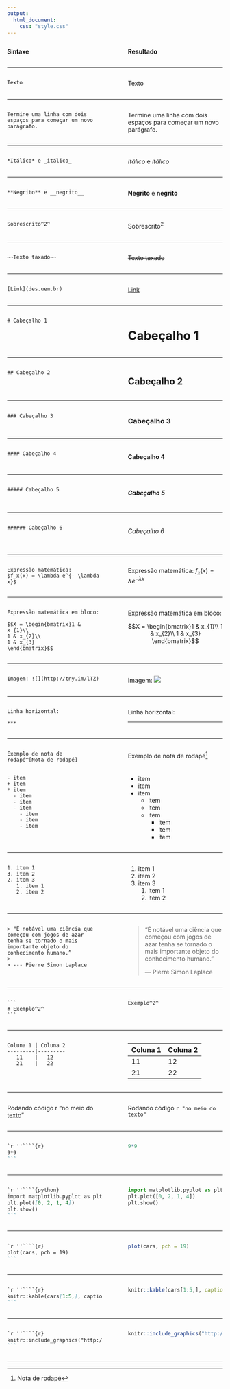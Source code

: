 ```yaml
---
output:
  html_document:
    css: "style.css"
---
```


<!-- Cabeçalho -->
:::::: {.columns}
::: {.column .colname width="48%" data-latex="{0.48\textwidth}"}
**Sintaxe**
:::
::: {.column width="4%" data-latex="{0.04\textwidth}"}
\ 
:::
:::::: {.column .colname width="48%" data-latex="{0.48\textwidth}"}
**Resultado**
:::
::::::
***

<!-- Texto -->
:::::: {.columns}
::: {.column width="48%" data-latex="{0.48\textwidth}"}
`Texto`
:::
::: {.column width="4%" data-latex="{0.04\textwidth}"}
\ 
:::
:::::: {.column width="48%" data-latex="{0.48\textwidth}"}
Texto
:::
::::::
***

<!-- Paragrafo -->
:::::: {.columns}
::: {.column width="48%" data-latex="{0.48\textwidth}"}
`Termine uma linha com dois espaços para começar um novo`
`parágrafo.  `
:::
::: {.column width="4%" data-latex="{0.04\textwidth}"}
\ 
:::
:::::: {.column width="48%" data-latex="{0.48\textwidth}"}
Termine uma linha com dois espaços para começar um novo parágrafo.  
:::
::::::
***

<!-- Itálico -->
:::::: {.columns}
::: {.column width="48%" data-latex="{0.48\textwidth}"}
`*Itálico* e _itálico_`
:::
::: {.column width="4%" data-latex="{0.04\textwidth}"}
\ 
:::
:::::: {.column width="48%" data-latex="{0.48\textwidth}"}
*Itálico* e _itálico_
:::
::::::
***

<!-- Negrito -->
:::::: {.columns}
::: {.column width="48%" data-latex="{0.48\textwidth}"}
`**Negrito** e __negrito__`
:::
::: {.column width="4%" data-latex="{0.04\textwidth}"}
\ 
:::
:::::: {.column width="48%" data-latex="{0.48\textwidth}"}
**Negrito** e __negrito__
:::
::::::
***

<!-- Sobrescrito -->
:::::: {.columns}
::: {.column width="48%" data-latex="{0.48\textwidth}"}
`Sobrescrito^2^`
:::
::: {.column width="4%" data-latex="{0.04\textwidth}"}
\ 
:::
:::::: {.column width="48%" data-latex="{0.48\textwidth}"}
Sobrescrito^2^
:::
::::::
***

<!-- Texto Taxado -->
:::::: {.columns}
::: {.column width="48%" data-latex="{0.48\textwidth}"}
`~~Texto taxado~~`
:::
::: {.column width="4%" data-latex="{0.04\textwidth}"}
\ 
:::
:::::: {.column width="48%" data-latex="{0.48\textwidth}"}
~~Texto taxado~~
:::
::::::
***

<!-- Link -->
:::::: {.columns}
::: {.column width="48%" data-latex="{0.48\textwidth}"}
`[Link](des.uem.br)`
:::
::: {.column width="4%" data-latex="{0.04\textwidth}"}
\ 
:::
:::::: {.column width="48%" data-latex="{0.48\textwidth}"}
[Link](des.uem.br)
:::
::::::
***

<!-- Cabeçalho 1 -->
:::::: {.columns}
::: {.column width="48%" data-latex="{0.48\textwidth}"}
`# Cabeçalho 1`
:::
::: {.column width="4%" data-latex="{0.04\textwidth}"}
\ 
:::
:::::: {.column width="48%" data-latex="{0.48\textwidth}"}
# Cabeçalho 1
:::
::::::
***

<!-- Cabeçalho 2 -->
:::::: {.columns}
::: {.column width="48%" data-latex="{0.48\textwidth}"}
`## Cabeçalho 2`
:::
::: {.column width="4%" data-latex="{0.04\textwidth}"}
\ 
:::
:::::: {.column width="48%" data-latex="{0.48\textwidth}"}
## Cabeçalho 2
:::
::::::
***

<!-- Cabeçalho 3 -->
:::::: {.columns}
::: {.column width="48%" data-latex="{0.48\textwidth}"}
`### Cabeçalho 3`
:::
::: {.column width="4%" data-latex="{0.04\textwidth}"}
\ 
:::
:::::: {.column width="48%" data-latex="{0.48\textwidth}"}
### Cabeçalho 3
:::
::::::
***

<!-- Cabeçalho 4 -->
:::::: {.columns}
::: {.column width="48%" data-latex="{0.48\textwidth}"}
`#### Cabeçalho 4`
:::
::: {.column width="4%" data-latex="{0.04\textwidth}"}
\ 
:::
:::::: {.column width="48%" data-latex="{0.48\textwidth}"}
#### Cabeçalho 4
:::
::::::
***

<!-- Cabeçalho 5 -->
:::::: {.columns}
::: {.column width="48%" data-latex="{0.48\textwidth}"}
`##### Cabeçalho 5`
:::
::: {.column width="4%" data-latex="{0.04\textwidth}"}
\ 
:::
:::::: {.column width="48%" data-latex="{0.48\textwidth}"}
##### Cabeçalho 5
:::
::::::
***

<!-- Cabeçalho 6 -->
:::::: {.columns}
::: {.column width="48%" data-latex="{0.48\textwidth}"}
`###### Cabeçalho 6`
:::
::: {.column width="4%" data-latex="{0.04\textwidth}"}
\ 
:::
:::::: {.column width="48%" data-latex="{0.48\textwidth}"}
###### Cabeçalho 6
:::
::::::
***

<!-- Expressões matemáticas -->
:::::: {.columns}
::: {.column width="48%" data-latex="{0.48\textwidth}"}
`Expressão matemática: `  
`$f_x(x) = \lambda e^{- \lambda x}$`
:::
::: {.column width="4%" data-latex="{0.04\textwidth}"}
\ 
:::
:::::: {.column width="48%" data-latex="{0.48\textwidth}"}
Expressão matemática: $f_x(x) = \lambda e^{- \lambda x}$
:::
::::::
***

<!-- Expressões matemáticas em bloco -->
:::::: {.columns}
::: {.column width="48%" data-latex="{0.48\textwidth}"}
`Expressão matemática em bloco: `

`$$X = \begin{bmatrix}1 & x_{1}\\`  
`1 & x_{2}\\`  
`1 & x_{3}`  
`\end{bmatrix}$$`

:::
::: {.column width="4%" data-latex="{0.04\textwidth}"}
\ 
:::
:::::: {.column width="48%" data-latex="{0.48\textwidth}"}
Expressão matemática em bloco: 

$$X = \begin{bmatrix}1 & x_{1}\\
1 & x_{2}\\
1 & x_{3}
\end{bmatrix}$$
:::
::::::
***

<!-- Imagem -->
:::::: {.columns}
::: {.column width="48%" data-latex="{0.48\textwidth}"}
`Imagem: ![](http://tny.im/lTZ)`
:::
::: {.column width="4%" data-latex="{0.04\textwidth}"}
\ 
:::
:::::: {.column width="48%" data-latex="{0.48\textwidth}"}
Imagem: ![](http://tny.im/lTZ)
:::
::::::
***

<!-- Linha horizontal -->
:::::: {.columns}
::: {.column width="48%" data-latex="{0.48\textwidth}"}
`Linha horizontal: `

`***`
:::
::: {.column width="4%" data-latex="{0.04\textwidth}"}
\ 
:::
:::::: {.column width="48%" data-latex="{0.48\textwidth}"}
Linha horizontal: 

***
:::
::::::
***

<!--  Nota de rodapé-->
:::::: {.columns}
::: {.column width="48%" data-latex="{0.48\textwidth}"}
`Exemplo de nota de rodapé^[Nota de rodapé]`
:::
::: {.column width="4%" data-latex="{0.04\textwidth}"}
\ 
:::
:::::: {.column width="48%" data-latex="{0.48\textwidth}"}
Exemplo de nota de rodapé^[Nota de rodapé]
:::
::::::

<!-- Listas -->
:::::: {.columns}
::: {.column width="48%" data-latex="{0.48\textwidth}"}
```
- item
+ item
* item
  - item
  - item
  - item
    - item
    - item
    - item
```
:::
::: {.column width="4%" data-latex="{0.04\textwidth}"}
\ 
:::
:::::: {.column width="48%" data-latex="{0.48\textwidth}"}
- item
+ item
* item
  - item
  - item
  - item
    - item
    - item
    - item
:::
::::::
***

<!-- Lista Ordenada -->
:::::: {.columns}
::: {.column width="48%" data-latex="{0.48\textwidth}"}
```
1. item 1
3. item 2
2. item 3
   1. item 1
   2. item 2
```
:::
::: {.column width="4%" data-latex="{0.04\textwidth}"}
\ 
:::
:::::: {.column width="48%" data-latex="{0.48\textwidth}"}
1. item 1
3. item 2
2. item 3
   1. item 1
   2. item 2
:::
::::::
***

<!-- Bloco de citação -->
:::::: {.columns}
::: {.column width="48%" data-latex="{0.48\textwidth}"}
```
> "É notável uma ciência que começou com jogos de azar tenha se tornado o mais importante objeto do conhecimento humano.”
>
> --- Pierre Simon Laplace
```
:::
::: {.column width="4%" data-latex="{0.04\textwidth}"}
\ 
:::
:::::: {.column width="48%" data-latex="{0.48\textwidth}"}

> "É notável uma ciência que começou com jogos de azar tenha se tornado o mais importante objeto do conhecimento humano.”
>
> --- Pierre Simon Laplace

:::
::::::
***

<!-- Texto literal -->
:::::: {.columns}
::: {.column width="48%" data-latex="{0.48\textwidth}"}
````
```
# Exemplo^2^
```
````
:::
::: {.column width="4%" data-latex="{0.04\textwidth}"}
\ 
:::
:::::: {.column width="48%" data-latex="{0.48\textwidth}"}
```
Exemplo^2^
```
:::
::::::
***

<!-- Tabela markdown -->
:::::: {.columns}
::: {.column width="48%" data-latex="{0.48\textwidth}"}
```
Coluna 1 | Coluna 2
---------|---------
   11    |   12
   21    |   22
```
:::
::: {.column width="4%" data-latex="{0.04\textwidth}"}
\ 
:::
:::::: {.column width="48%" data-latex="{0.48\textwidth}"}
Coluna 1 | Coluna 2
---------|---------
   11    |   12
   21    |   22
:::
::::::
***

<!-- Código no meio do texto -->
:::::: {.columns}
::: {.column width="48%" data-latex="{0.48\textwidth}"}
Rodando código r "no meio do texto"
:::
::: {.column width="4%" data-latex="{0.04\textwidth}"}
\ 
:::
:::::: {.column width="48%" data-latex="{0.48\textwidth}"}
Rodando código `r "no meio do texto"`
:::
::::::
***

<!-- Blocos de cógido -->
:::::: {.columns}
::: {.column width="48%" data-latex="{0.48\textwidth}"}
````markdown
`r ''````{r}
9*9
```
````
:::
::: {.column width="4%" data-latex="{0.04\textwidth}"}
\ 
:::
:::::: {.column width="48%" data-latex="{0.48\textwidth}"}
```r
9*9
```
:::
::::::
***

<!-- Bloco de código em python -->
:::::: {.columns}
::: {.column width="48%" data-latex="{0.48\textwidth}"}
````markdown
`r ''````{python}
import matplotlib.pyplot as plt
plt.plot([0, 2, 1, 4])
plt.show()
```
````
:::
::: {.column width="4%" data-latex="{0.04\textwidth}"}
\ 
:::
:::::: {.column width="48%" data-latex="{0.48\textwidth}"}
```python
import matplotlib.pyplot as plt
plt.plot([0, 2, 1, 4])
plt.show()
```
:::
::::::
***

<!-- plot r -->
:::::: {.columns}
::: {.column width="48%" data-latex="{0.48\textwidth}"}
````markdown
`r ''````{r}
plot(cars, pch = 19)
```
````
:::
::: {.column width="4%" data-latex="{0.04\textwidth}"}
\ 
:::
:::::: {.column width="48%" data-latex="{0.48\textwidth}"}
```r
plot(cars, pch = 19)
```
:::
::::::
***

<!-- Tabelas em bloco de codigo -->
:::::: {.columns}
::: {.column width="48%" data-latex="{0.48\textwidth}"}
````markdown
`r ''````{r}
knitr::kable(cars[1:5,], caption = "Cars")
```
````
:::
::: {.column width="4%" data-latex="{0.04\textwidth}"}
\ 
:::
:::::: {.column width="48%" data-latex="{0.48\textwidth}"}
```r
knitr::kable(cars[1:5,], caption = "Cars")
```
:::
::::::
***

<!-- Imagem em bloco de codigo -->
:::::: {.columns}
::: {.column width="48%" data-latex="{0.48\textwidth}"}
````markdown
`r ''````{r}
knitr::include_graphics("http://tny.im/lTZ")
```
````
:::
::: {.column width="4%" data-latex="{0.04\textwidth}"}
\ 
:::
:::::: {.column width="48%" data-latex="{0.48\textwidth}"}
```r
knitr::include_graphics("http://tny.im/lTZ")
```
:::
::::::
***